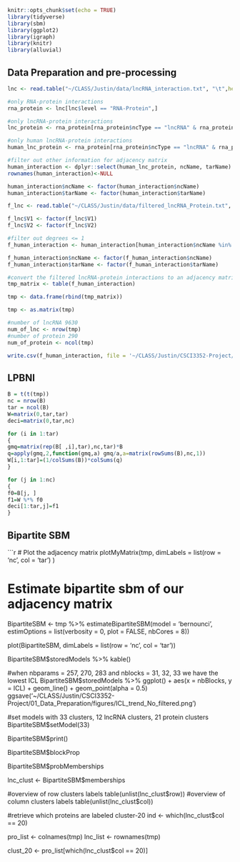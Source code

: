 ```r
knitr::opts_chunk$set(echo = TRUE)
library(tidyverse)
library(sbm)
library(ggplot2)
library(igraph)
library(knitr)
library(alluvial)

```

## Data Preparation and pre-processing
```r
lnc <- read.table("~/CLASS/Justin/data/lncRNA_interaction.txt", "\t",header = T,finc = T)

#only RNA-protein interactions
rna_protein <- lnc[lnc$level == "RNA-Protein",]

#only lncRNA-protein interactions
lnc_protein <- rna_protein[rna_protein$ncType == "lncRNA" & rna_protein$tarType == "protein",]

#only human lncRNA-protein interactions
human_lnc_protein <- rna_protein[rna_protein$ncType == "lncRNA" & rna_protein$tarType == "protein"& rna_protein$organism == "Homo sapiens",]

#filter out other information for adjacency matrix
human_interaction <- dplyr::select(human_lnc_protein, ncName, tarName)
rownames(human_interaction)<-NULL

human_interaction$ncName <- factor(human_interaction$ncName)
human_interaction$tarName <- factor(human_interaction$tarName)

f_lnc <- read.table("~/CLASS/Justin/data/filtered_lncRNA_Protein.txt", ",",header = F)

f_lnc$V1 <- factor(f_lnc$V1)
f_lnc$V2 <- factor(f_lnc$V2)

#filter out degrees <= 1
f_human_interaction <- human_interaction[human_interaction$ncName %in% f_lnc$V1 & human_interaction$tarName %in% f_lnc$V2,]

f_human_interaction$ncName <- factor(f_human_interaction$ncName)
f_human_interaction$tarName <- factor(f_human_interaction$tarName)

#convert the filtered lncRNA-protein interactions to an adjacency matrix
tmp_matrix <- table(f_human_interaction)

tmp <- data.frame(rbind(tmp_matrix))

tmp <- as.matrix(tmp)

#number of lncRNA 9630
num_of_lnc <- nrow(tmp)
#number of protein 290
num_of_protein <- ncol(tmp)

write.csv(f_human_interaction, file = '~/CLASS/Justin/CSCI3352-Project/01_Data_Preparation/results/Human_Lnc_Protein_interaction_Meta_Data.csv')

```

## LPBNI
```r
B = t(t(tmp))
nc = nrow(B)
tar = ncol(B)
W=matrix(0,tar,tar)
deci=matrix(0,tar,nc)

for (i in 1:tar)
{
gmq=matrix(rep(B[ ,i],tar),nc,tar)*B
q=apply(gmq,2,function(gmq,a) gmq/a,a=matrix(rowSums(B),nc,1))
W[i,1:tar]=(1/colSums(B))*colSums(q)        
}

for (j in 1:nc)
{
f0=B[j, ]
f1=W %*% f0
deci[1:tar,j]=f1
}
```


## Bipartite SBM
```r
# Plot the adjacency matrix
plotMyMatrix(tmp, dimLabels = list(row = 'nc', col = 'tar') )

# Estimate bipartite sbm of our adjacency matrix
BipartiteSBM <- 
  tmp %>% 
  estimateBipartiteSBM(model = 'bernounci', estimOptions = list(verbosity = 0, plot = FALSE, nbCores = 8))

plot(BipartiteSBM, dimLabels = list(row = 'nc', col = 'tar'))

BipartiteSBM$storedModels %>% kable()

#when nbparams = 257, 270, 283 and nblocks = 31, 32, 33 we have the lowest ICL
BipartiteSBM$storedModels %>% 
  ggplot() + aes(x = nbBlocks, y = ICL) + geom_line() + geom_point(alpha = 0.5)
ggsave('~/CLASS/Justin/CSCI3352-Project/01_Data_Preparation/figures/ICL_trend_No_filtered.png')

#set models with 33 clusters, 12 lncRNA clusters, 21 protein clusters
BipartiteSBM$setModel(33)

BipartiteSBM$print()

BipartiteSBM$blockProp

BipartiteSBM$probMemberships

lnc_clust <- BipartiteSBM$memberships

#overview of row clusters labels
table(unlist(lnc_clust$row))
#overview of column clusters labels
table(unlist(lnc_clust$col))

#retrieve which proteins are labeled cluster-20
ind <- which(lnc_clust$col == 20)

pro_list <- colnames(tmp)
lnc_list <- rownames(tmp)

clust_20 <- pro_list[which(lnc_clust$col == 20)]
